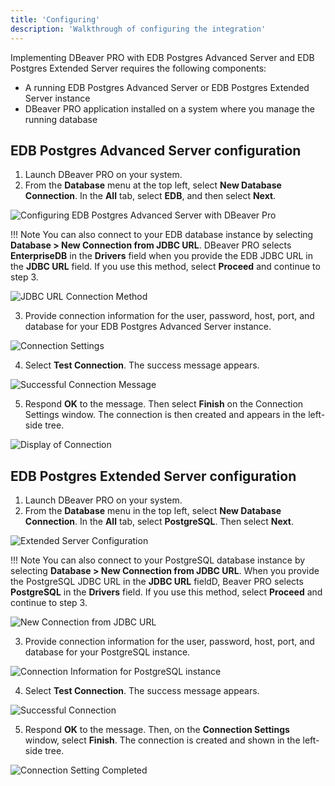 ```yaml
---
title: 'Configuring'
description: 'Walkthrough of configuring the integration'
---
```


Implementing DBeaver PRO with EDB Postgres Advanced Server and EDB Postgres Extended Server requires the following components: 

- A running EDB Postgres Advanced Server or EDB Postgres Extended Server instance
- DBeaver PRO application installed on a system where you manage the running database

## EDB Postgres Advanced Server configuration

1. Launch DBeaver PRO on your system. 
2. From the **Database** menu at the top left, select **New Database Connection**. In the **All** tab, select **EDB**, and then select **Next**.    

![Configuring EDB Postgres Advanced Server with DBeaver Pro](Images/EPASConfig.png)

!!! Note
    You can also connect to your EDB database instance by selecting **Database > New Connection from JDBC URL**. DBeaver PRO selects **EnterpriseDB** in the **Drivers** field when you provide the EDB JDBC URL in the **JDBC URL** field. If you use this method, select **Proceed** and continue to step 3.

![JDBC URL Connection Method](Images/JDBCConnection.png)

3. Provide connection information for the user, password, host, port, and database for your EDB Postgres Advanced Server instance.

![Connection Settings](Images/EPASConnectionSettings.png)

4. Select **Test Connection**. The success message appears.

![Successful Connection Message](Images/EPASTestConnection.png)

5. Respond **OK** to the message. Then select **Finish** on the Connection Settings window. The connection is then created and appears in the left-side tree.  

![Display of Connection](Images/ConnectionOnLeftSide.png)

## EDB Postgres Extended Server configuration

1. Launch DBeaver PRO on your system. 
2. From the **Database** menu in the top left, select **New Database Connection**. In the **All** tab, select **PostgreSQL**. Then select **Next**.

![Extended Server Configuration](Images/ExtendedConfiguration.png)

!!! Note
    You can also connect to your PostgreSQL database instance by selecting **Database > New Connection from JDBC URL**. When you provide the PostgreSQL JDBC URL in the **JDBC URL** fieldD, Beaver PRO selects **PostgreSQL** in the **Drivers** field. If you use this method, select **Proceed** and continue to step 3.

![New Connection from JDBC URL](Images/NewConnectionExtended.png)

3. Provide connection information for the user, password, host, port, and database for your PostgreSQL instance.

![Connection Information for PostgreSQL instance](Images/PostgreSQLInformation.png)

4. Select **Test Connection**. The success message appears.

![Successful Connection](Images/ExtendedTestConnection.png)

5. Respond **OK** to the message. Then, on the **Connection Settings** window, select **Finish**. The connection is created and shown in the left-side tree. 

![Connection Setting Completed](Images/PostgresConnectionSettings.png)
